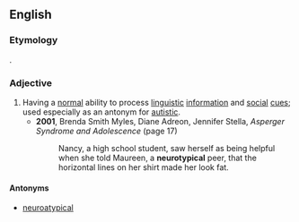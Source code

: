 ==English==
{{wikipedia}}

===Etymology===
{{prefix|neuro|typical}}.

===Adjective===
{{en-adj}}

# Having a [[normal]] {{gloss|usual, ordinary}} ability to process [[linguistic]] [[information]] and [[social]] [[cue]]s; used especially as an antonym for [[autistic]].
#* '''2001''', Brenda Smith Myles, Diane Adreon, Jennifer Stella, ''Asperger Syndrome and Adolescence'' (page 17)
#*: Nancy, a high school student, saw herself as being helpful when she told Maureen, a '''neurotypical''' peer, that the horizontal lines on her shirt made her look fat.

====Antonyms====
* [[neuroatypical]]